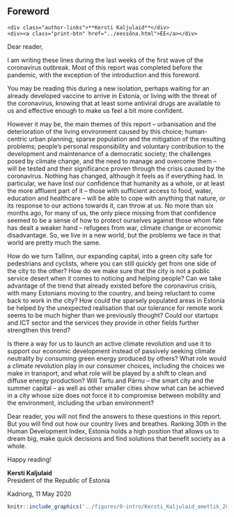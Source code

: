 ## Foreword {-.chapter_section .foreword_section}

```block
<div class="author-links">**Kersti Kaljulaid**</div>
<div><a class="print-btn" href="../eessõna.html">EE</a></div>
```

Dear reader,

I am writing these lines during the last weeks of the first wave of the coronavirus outbreak. Most of this report was completed before the pandemic, with the exception of the introduction and this foreword.

You may be reading this during a new isolation, perhaps waiting for an already developed vaccine to arrive in Estonia, or living with the threat of the coronavirus, knowing that at least some antiviral drugs are available to us and effective enough to make us feel a bit more confident.

However it may be, the main themes of this report – urbanisation and the deterioration of the living environment caused by this choice; human-centric urban planning; sparse population and the mitigation of the resulting problems; people’s personal responsibility and voluntary contribution to the development and maintenance of a democratic society; the challenges posed by climate change, and the need to manage and overcome them – will be tested and their significance proven through the crisis caused by the coronavirus.
Nothing has changed, although it feels as if everything had. In particular, we have lost our confidence that humanity as a whole, or at least the more affluent part of it – those with sufficient access to food, water, education and healthcare – will be able to cope with anything that nature, or its response to our actions towards it, can throw at us. No more than six months ago, for many of us, the only piece missing from that confidence seemed to be a sense of how to protect ourselves against those whom fate has dealt a weaker hand – refugees from war, climate change or economic disadvantage. So, we live in a new world, but the problems we face in that world are pretty much the same.

How do we turn Tallinn, our expanding capital, into a green city safe for pedestrians and cyclists, where you can still quickly get from one side of the city to the other? How do we make sure that the city is not a public service desert when it comes to noticing and helping people? Can we take advantage of the trend that already existed before the coronavirus crisis, with many Estonians moving to the country, and being reluctant to come back to work in the city? How could the sparsely populated areas in Estonia be helped by the unexpected realisation that our tolerance for remote work seems to be much higher than we previously thought? Could our startups and ICT sector and the services they provide in other fields further strengthen this trend?

Is there a way for us to launch an active climate revolution and use it to support our economic development instead of passively seeking climate neutrality by consuming green energy produced by others? What role would a climate revolution play in our consumer choices, including the choices we make in transport, and what role will be played by a shift to clean and diffuse energy production? Will Tartu and Pärnu – the smart city and the summer capital – as well as other smaller cities show what can be achieved in a city whose size does not force it to compromise between mobility and the environment, including the urban environment?

Dear reader, you will not find the answers to these questions in this report. But you will find out how our country lives and breathes. Ranking 30th in the Human Development Index, Estonia holds a high position that allows us to dream big, make quick decisions and find solutions that benefit society as a whole.

<div class=president-grid-container>
<div president-title-container>
<p id="head-lugemist">Happy reading!</p>

**Kersti Kaljulaid**<br>
President of the Republic of Estonia

Kadriorg, 11 May 2020
</div>

<div class="president-photo-container">
```r
knitr::include_graphics('../figures/0-intro/Kersti_Kaljulaid_ametlik_2019.jpg')
```
</div>
</div>
